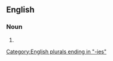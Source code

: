 ==English==

===Noun===
{{head|en|noun plural form}}

# {{plural of|doozy|lang=en}}

[[Category:English plurals ending in "-ies"]]
